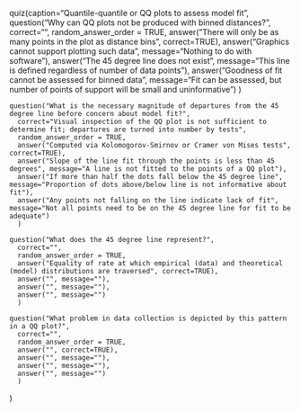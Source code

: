 quiz(caption="Quantile-quantile or QQ plots to assess model fit",
	question("Why can QQ plots not be produced with binned distances?",
	  correct="",
	  random_answer_order = TRUE,
	  answer("There will only be as many points in the plot as distance bins", correct=TRUE),
	  answer("Graphics cannot support plotting such data", message="Nothing to do with software"),
	  answer("The 45 degree line does not exist", message="This line is defined regardless of number of data points"),
	  answer("Goodness of fit cannot be assessed for binned data", message="Fit can be assessed, but number of points of support will be small and uninformative")
	  )
	  
	question("What is the necessary magnitude of departures from the 45 degree line before concern about model fit?",
	  correct="Visual inspection of the QQ plot is not sufficient to determine fit; departures are turned into number by tests",
	  random_answer_order = TRUE,
	  answer("Computed via Kolomogorov-Smirnov or Cramer von Mises tests", correct=TRUE),
	  answer("Slope of the line fit through the points is less than 45 degrees", message="A line is not fitted to the points of a QQ plot"),
	  answer("If more than half the dots fall below the 45 degree line", message="Proportion of dots above/below line is not informative about fit"),
	  answer("Any points not falling on the line indicate lack of fit", message="Not all points need to be on the 45 degree line for fit to be adequate")
	  )  
	  
	question("What does the 45 degree line represent?",
	  correct="",
	  random_answer_order = TRUE,
	  answer("Equality of rate at which empirical (data) and theoretical (model) distributions are traversed", correct=TRUE),
	  answer("", message=""),
	  answer("", message=""),
	  answer("", message="")
	  )  

	question("What problem in data collection is depicted by this pattern in a QQ plot?",
	  correct="",
	  random_answer_order = TRUE,
	  answer("", correct=TRUE),
	  answer("", message=""),
	  answer("", message=""),
	  answer("", message="")
	  )  
)
